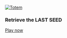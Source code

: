 [![Totem](../../images/totem.png)](https://mellowarpeggiation.itch.io/totem)

### Retrieve the LAST SEED

[Play now](https://mellowarpeggiation.itch.io/totem)
